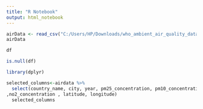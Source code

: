 ---
title: "R Notebook"
output: html_notebook
---

```{r}
airData <- read_csv("C:/Users/HP/Downloads/who_ambient_air_quality_database_version_2024_(v6.1) (1).csv")
airData
```





```{r}
df
```



```{r}
is.null(df)
```
```{r}
library(dplyr)
```


```{r}
selected_columns<-airdata %>%
  select(country_name, city, year, pm25_concentration, pm10_concentration
,no2_concentration , latitude, longitude)
  selected_columns
```


